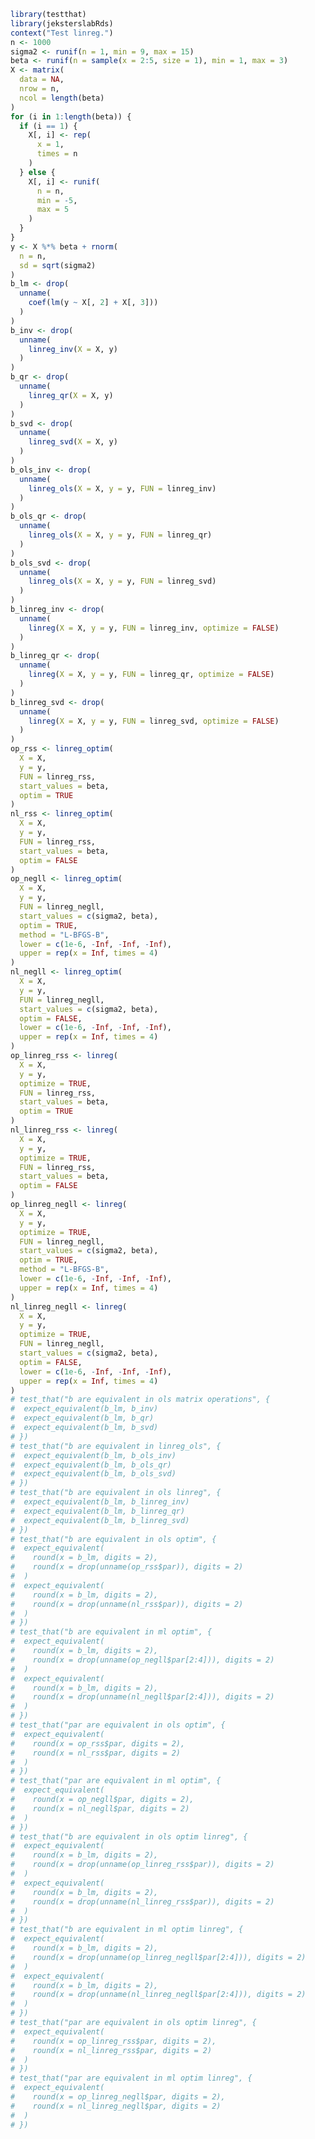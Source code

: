 
```r
library(testthat)
library(jeksterslabRds)
context("Test linreg.")
n <- 1000
sigma2 <- runif(n = 1, min = 9, max = 15)
beta <- runif(n = sample(x = 2:5, size = 1), min = 1, max = 3)
X <- matrix(
  data = NA,
  nrow = n,
  ncol = length(beta)
)
for (i in 1:length(beta)) {
  if (i == 1) {
    X[, i] <- rep(
      x = 1,
      times = n
    )
  } else {
    X[, i] <- runif(
      n = n,
      min = -5,
      max = 5
    )
  }
}
y <- X %*% beta + rnorm(
  n = n,
  sd = sqrt(sigma2)
)
b_lm <- drop(
  unname(
    coef(lm(y ~ X[, 2] + X[, 3]))
  )
)
b_inv <- drop(
  unname(
    linreg_inv(X = X, y)
  )
)
b_qr <- drop(
  unname(
    linreg_qr(X = X, y)
  )
)
b_svd <- drop(
  unname(
    linreg_svd(X = X, y)
  )
)
b_ols_inv <- drop(
  unname(
    linreg_ols(X = X, y = y, FUN = linreg_inv)
  )
)
b_ols_qr <- drop(
  unname(
    linreg_ols(X = X, y = y, FUN = linreg_qr)
  )
)
b_ols_svd <- drop(
  unname(
    linreg_ols(X = X, y = y, FUN = linreg_svd)
  )
)
b_linreg_inv <- drop(
  unname(
    linreg(X = X, y = y, FUN = linreg_inv, optimize = FALSE)
  )
)
b_linreg_qr <- drop(
  unname(
    linreg(X = X, y = y, FUN = linreg_qr, optimize = FALSE)
  )
)
b_linreg_svd <- drop(
  unname(
    linreg(X = X, y = y, FUN = linreg_svd, optimize = FALSE)
  )
)
op_rss <- linreg_optim(
  X = X,
  y = y,
  FUN = linreg_rss,
  start_values = beta,
  optim = TRUE
)
nl_rss <- linreg_optim(
  X = X,
  y = y,
  FUN = linreg_rss,
  start_values = beta,
  optim = FALSE
)
op_negll <- linreg_optim(
  X = X,
  y = y,
  FUN = linreg_negll,
  start_values = c(sigma2, beta),
  optim = TRUE,
  method = "L-BFGS-B",
  lower = c(1e-6, -Inf, -Inf, -Inf),
  upper = rep(x = Inf, times = 4)
)
nl_negll <- linreg_optim(
  X = X,
  y = y,
  FUN = linreg_negll,
  start_values = c(sigma2, beta),
  optim = FALSE,
  lower = c(1e-6, -Inf, -Inf, -Inf),
  upper = rep(x = Inf, times = 4)
)
op_linreg_rss <- linreg(
  X = X,
  y = y,
  optimize = TRUE,
  FUN = linreg_rss,
  start_values = beta,
  optim = TRUE
)
nl_linreg_rss <- linreg(
  X = X,
  y = y,
  optimize = TRUE,
  FUN = linreg_rss,
  start_values = beta,
  optim = FALSE
)
op_linreg_negll <- linreg(
  X = X,
  y = y,
  optimize = TRUE,
  FUN = linreg_negll,
  start_values = c(sigma2, beta),
  optim = TRUE,
  method = "L-BFGS-B",
  lower = c(1e-6, -Inf, -Inf, -Inf),
  upper = rep(x = Inf, times = 4)
)
nl_linreg_negll <- linreg(
  X = X,
  y = y,
  optimize = TRUE,
  FUN = linreg_negll,
  start_values = c(sigma2, beta),
  optim = FALSE,
  lower = c(1e-6, -Inf, -Inf, -Inf),
  upper = rep(x = Inf, times = 4)
)
# test_that("b are equivalent in ols matrix operations", {
#  expect_equivalent(b_lm, b_inv)
#  expect_equivalent(b_lm, b_qr)
#  expect_equivalent(b_lm, b_svd)
# })
# test_that("b are equivalent in linreg_ols", {
#  expect_equivalent(b_lm, b_ols_inv)
#  expect_equivalent(b_lm, b_ols_qr)
#  expect_equivalent(b_lm, b_ols_svd)
# })
# test_that("b are equivalent in ols linreg", {
#  expect_equivalent(b_lm, b_linreg_inv)
#  expect_equivalent(b_lm, b_linreg_qr)
#  expect_equivalent(b_lm, b_linreg_svd)
# })
# test_that("b are equivalent in ols optim", {
#  expect_equivalent(
#    round(x = b_lm, digits = 2),
#    round(x = drop(unname(op_rss$par)), digits = 2)
#  )
#  expect_equivalent(
#    round(x = b_lm, digits = 2),
#    round(x = drop(unname(nl_rss$par)), digits = 2)
#  )
# })
# test_that("b are equivalent in ml optim", {
#  expect_equivalent(
#    round(x = b_lm, digits = 2),
#    round(x = drop(unname(op_negll$par[2:4])), digits = 2)
#  )
#  expect_equivalent(
#    round(x = b_lm, digits = 2),
#    round(x = drop(unname(nl_negll$par[2:4])), digits = 2)
#  )
# })
# test_that("par are equivalent in ols optim", {
#  expect_equivalent(
#    round(x = op_rss$par, digits = 2),
#    round(x = nl_rss$par, digits = 2)
#  )
# })
# test_that("par are equivalent in ml optim", {
#  expect_equivalent(
#    round(x = op_negll$par, digits = 2),
#    round(x = nl_negll$par, digits = 2)
#  )
# })
# test_that("b are equivalent in ols optim linreg", {
#  expect_equivalent(
#    round(x = b_lm, digits = 2),
#    round(x = drop(unname(op_linreg_rss$par)), digits = 2)
#  )
#  expect_equivalent(
#    round(x = b_lm, digits = 2),
#    round(x = drop(unname(nl_linreg_rss$par)), digits = 2)
#  )
# })
# test_that("b are equivalent in ml optim linreg", {
#  expect_equivalent(
#    round(x = b_lm, digits = 2),
#    round(x = drop(unname(op_linreg_negll$par[2:4])), digits = 2)
#  )
#  expect_equivalent(
#    round(x = b_lm, digits = 2),
#    round(x = drop(unname(nl_linreg_negll$par[2:4])), digits = 2)
#  )
# })
# test_that("par are equivalent in ols optim linreg", {
#  expect_equivalent(
#    round(x = op_linreg_rss$par, digits = 2),
#    round(x = nl_linreg_rss$par, digits = 2)
#  )
# })
# test_that("par are equivalent in ml optim linreg", {
#  expect_equivalent(
#    round(x = op_linreg_negll$par, digits = 2),
#    round(x = nl_linreg_negll$par, digits = 2)
#  )
# })
```

